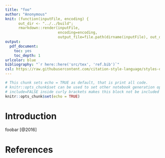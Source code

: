 ```yaml
---
title: "foo"
author: "Anonymous"
knit: (function(inputFile, encoding) { 
      out_dir <- "../../build";
      rmarkdown::render(inputFile,
                        encoding=encoding, 
                        output_file=file.path(dirname(inputFile), out_dir, 'report.pdf')); })
output: 
  pdf_document: 
    toc: yes
    toc_depth: 1
urlcolor: blue
bibliography: "`r here::here('src/tex', 'ref.bib')`"
csl: https://raw.githubusercontent.com/citation-style-language/styles-distribution/master/acm-siggraph.csl
---
```


```r
# This chunk sets echo = TRUE as default, that is print all code.
# knitr::opts_chunk$set can be used to set other notebook generation options, too.
# include=FALSE inside curly brackets makes this block not be included in the pdf.
knitr::opts_chunk$set(echo = TRUE)
```

# Introduction

foobar [@2016]

# References
